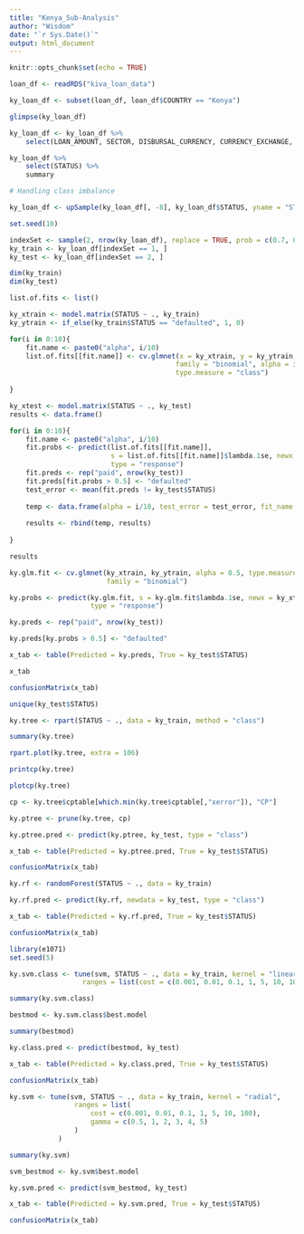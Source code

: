 ```yaml
---
title: "Kenya_Sub-Analysis"
author: "Wisdom"
date: "`r Sys.Date()`"
output: html_document
---
```


```r
knitr::opts_chunk$set(echo = TRUE)
```

```r
loan_df <- readRDS("kiva_loan_data")
```

```r
ky_loan_df <- subset(loan_df, loan_df$COUNTRY == "Kenya")

glimpse(ky_loan_df)

ky_loan_df <- ky_loan_df %>%
    select(LOAN_AMOUNT, SECTOR, DISBURSAL_CURRENCY, CURRENCY_EXCHANGE, GENDER, REPAYMENT_INTERVAL, NUM_OWNERS, STATUS)

ky_loan_df %>%
    select(STATUS) %>%
    summary

# Handling class imbalance

ky_loan_df <- upSample(ky_loan_df[, -8], ky_loan_df$STATUS, yname = "STATUS")


```


```r
set.seed(10)

indexSet <- sample(2, nrow(ky_loan_df), replace = TRUE, prob = c(0.7, 0.3))
ky_train <- ky_loan_df[indexSet == 1, ]
ky_test <- ky_loan_df[indexSet == 2, ]

dim(ky_train)
dim(ky_test)
```
```r

list.of.fits <- list()

ky_xtrain <- model.matrix(STATUS ~ ., ky_train)
ky_ytrain <- if_else(ky_train$STATUS == "defaulted", 1, 0)

for(i in 0:10){
    fit.name <- paste0("alpha", i/10)
    list.of.fits[[fit.name]] <- cv.glmnet(x = ky_xtrain, y = ky_ytrain, 
                                         family = "binomial", alpha = i/10, 
                                         type.measure = "class")
    
}

ky_xtest <- model.matrix(STATUS ~ ., ky_test)
results <- data.frame()

for(i in 0:10){
    fit.name <- paste0("alpha", i/10)
    fit.probs <- predict(list.of.fits[[fit.name]], 
                         s = list.of.fits[[fit.name]]$lambda.1se, newx = ky_xtest,
                         type = "response")
    fit.preds <- rep("paid", nrow(ky_test))
    fit.preds[fit.probs > 0.5] <- "defaulted"
    test_error <- mean(fit.preds != ky_test$STATUS)
    
    temp <- data.frame(alpha = i/10, test_error = test_error, fit_name = fit.name)
    
    results <- rbind(temp, results)
                         
}

results

```

```r

ky.glm.fit <- cv.glmnet(ky_xtrain, ky_ytrain, alpha = 0.5, type.measure = "class",
                        family = "binomial")

ky.probs <- predict(ky.glm.fit, s = ky.glm.fit$lambda.1se, newx = ky_xtest, 
                    type = "response")

ky.preds <- rep("paid", nrow(ky_test))

ky.preds[ky.probs > 0.5] <- "defaulted"

x_tab <- table(Predicted = ky.preds, True = ky_test$STATUS)

x_tab

confusionMatrix(x_tab)

unique(ky_test$STATUS)
```

```r

ky.tree <- rpart(STATUS ~ ., data = ky_train, method = "class")

summary(ky.tree)

rpart.plot(ky.tree, extra = 106)
```

```r

printcp(ky.tree)

plotcp(ky.tree)

cp <- ky.tree$cptable[which.min(ky.tree$cptable[,"xerror"]), "CP"]

ky.ptree <- prune(ky.tree, cp)

ky.ptree.pred <- predict(ky.ptree, ky_test, type = "class")

x_tab <- table(Predicted = ky.ptree.pred, True = ky_test$STATUS)

confusionMatrix(x_tab)

```


```r

ky.rf <- randomForest(STATUS ~ ., data = ky_train)

ky.rf.pred <- predict(ky.rf, newdata = ky_test, type = "class")

x_tab <- table(Predicted = ky.rf.pred, True = ky_test$STATUS)

confusionMatrix(x_tab)

```


```r

library(e1071)
set.seed(5)

ky.svm.class <- tune(svm, STATUS ~ ., data = ky_train, kernel = "linear",
                  ranges = list(cost = c(0.001, 0.01, 0.1, 1, 5, 10, 100)))

summary(ky.svm.class)

bestmod <- ky.svm.class$best.model

summary(bestmod)

ky.class.pred <- predict(bestmod, ky_test)

x_tab <- table(Predicted = ky.class.pred, True = ky_test$STATUS)

confusionMatrix(x_tab)

```

```r

ky.svm <- tune(svm, STATUS ~ ., data = ky_train, kernel = "radial",
                ranges = list(
                    cost = c(0.001, 0.01, 0.1, 1, 5, 10, 100),
                    gamma = c(0.5, 1, 2, 3, 4, 5)
                )
            )

summary(ky.svm)

svm_bestmod <- ky.svm$best.model

ky.svm.pred <- predict(svm_bestmod, ky_test)

x_tab <- table(Predicted = ky.svm.pred, True = ky_test$STATUS)

confusionMatrix(x_tab)


```

